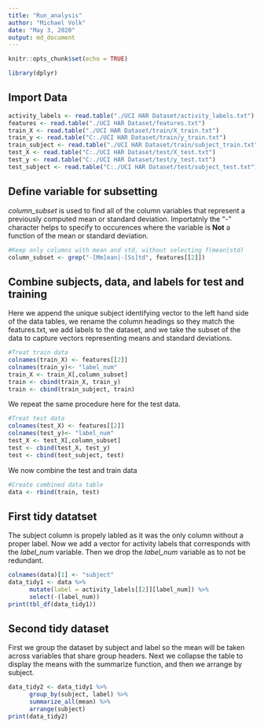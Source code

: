 ```yaml
---
title: "Run_analysis"
author: "Michael Volk"
date: "May 3, 2020"
output: md_document
---
```


```r
knitr::opts_chunk$set(echo = TRUE)
```

```r
library(dplyr)
```

## Import Data
```r
activity_labels <- read.table("./UCI HAR Dataset/activity_labels.txt")
features <- read.table("./UCI HAR Dataset/features.txt")
train_X <- read.table("./UCI HAR Dataset/train/X_train.txt")
train_y <- read.table("C:./UCI HAR Dataset/train/y_train.txt")
train_subject <- read.table("./UCI HAR Dataset/train/subject_train.txt")
test_X <- read.table("C:./UCI HAR Dataset/test/X_test.txt")
test_y <- read.table("C:./UCI HAR Dataset/test/y_test.txt")
test_subject <- read.table("C:./UCI HAR Dataset/test/subject_test.txt")
```

## Define variable for subsetting
*column_subset* is used to find all of the column variables that represent a previously computed mean or standard deviation. Importatnly the "-" character helps to specify to occurences where the variable is **Not** a function of the mean or standard deviation. 
```r
#Keep only columns with mean and std, without selecting f(mean|std)
column_subset <- grep("-[Mm]ean|-[Ss]td", features[[2]])
```

## Combine subjects, data, and labels for test and training
Here we append the unique subject identifying vector to the left hand side of the data tables, we rename the column headings so they match the features.txt, we add labels to the dataset, and we take the subset of the data to capture vectors representing means and standard deviations.
```r
#Treat train data
colnames(train_X) <- features[[2]]
colnames(train_y)<- "label_num"
train_X <- train_X[,column_subset]
train <- cbind(train_X, train_y)
train <- cbind(train_subject, train)
```
We repeat the same procedure here for the test data.
```r
#Treat test data
colnames(test_X) <- features[[2]]
colnames(test_y)<- "label_num"
test_X <- test_X[,column_subset]
test <- cbind(test_X, test_y)
test <- cbind(test_subject, test)
```
We now combine the test and train data
```r
#Create combined data table
data <- rbind(train, test)
```

## First tidy datatset
The subject column is propely labled as it was the only column without a proper label. Now we add a vector for activity labels that corresponds with the *label_num* variable. Then we drop the *label_num* variable as to not be redundant.
```r
colnames(data)[1] <- "subject"
data_tidy1 <- data %>% 
      mutate(label = activity_labels[[2]][label_num]) %>% 
      select(-(label_num))
print(tbl_df(data_tidy1))
```

## Second tidy dataset
First we group the dataset by subject and label so the mean will be taken across variables that share group headers. Next we collapse the table to display the means with the summarize function, and then we arrange by subject.
```r
data_tidy2 <- data_tidy1 %>%
      group_by(subject, label) %>% 
      summarize_all(mean) %>% 
      arrange(subject)
print(data_tidy2)
```